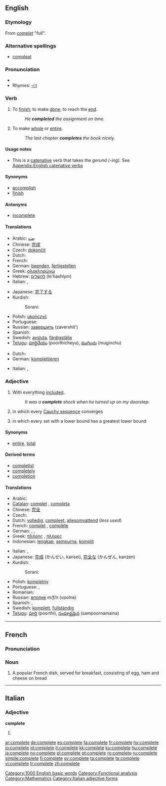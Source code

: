 ==English==

{{rank|distribute|ordinary|forms|948|complete|access|ways|grave}}

===Etymology===
From {{OF.}} ''[[complet]]'' "full".

===Alternative spellings===
* [[compleat]]

===Pronunciation===
* {{audio|en-us-complete.ogg|Audio (US)}}
* Rhymes: [[Rhymes:English:-iːt|-iːt]]

===Verb===
{{en-verb|complet|ing}}

# {{transitive}} To [[finish]]; to make [[done]]; to reach the [[end]].
#: ''He '''completed''' the assignment on time.''
# {{transitive}} To make [[whole]] or [[entire]].
#: ''The last chapter '''completes''' the book nicely.''

====Usage notes====
* This is a [[catenative]] verb that takes the ''gerund (-ing)''. See [[Appendix:English catenative verbs]]

====Synonyms====
* [[accomplish]]
* [[finish]]

====Antonyms====
* [[incomplete]]

====Translations====
{{trans-top|to finish}}
* Arabic: <big>[[بت]]</big>
* Chinese: [[完成]]
* Czech: [[dokončit]]
* Dutch: {{t+|nl|voltooien}}
* French: {{t+|fr|accomplir}}
* German: [[beenden]], [[fertigstellen]]
* Greek: [[ολοκληρώνω]]
* Hebrew: [[להשלים]] (le'hashlym)
* Italian: {{t+|it|completare}}, {{t+|it|compiere}}
{{trans-mid}}
* Japanese: [[完了する]]<!-- please check -->
* Kurdish:
*: Sorani: {{t|ku|ته‌واو کردن|tr=tawAw kirdin|sc=KUchar}}
* Polish: [[ukończyć]]
* Portuguese: {{t+|pt|terminar}}
* Russian: [[завершить]] (zavershit')
* Spanish: {{t-|es|terminar}}
* Swedish: [[avsluta]], [[färdigställa]]
* [[Telugu]]: [[పూర్తిచేయు]] (poorthicheyu), [[ముగించు]] (muginchu)
{{trans-bottom}}

{{trans-top|to make whole or entire}}
* Dutch: {{t+|nl|aanvullen}}
* German: [[komplettieren]]
{{trans-mid}}
* Italian: {{t+|it|completare}}, {{t+|it|riempire}}
{{trans-bottom}}

===Adjective===
{{en-adj}}

# With everything [[included]].
#: ''It was a '''complete''' shock when he turned up on my doorstep.''
# {{analysis|of a [[metric space]]}} in which every [[Cauchy sequence]] converges
# {{algebra|of a [[lattice]]}} in which every set with a lower bound has a greatest lower bound

====Synonyms====
* {{italbrac-colon|with everything included}} [[entire]], [[total]]

====Derived terms====
* [[completist]]
* [[completely]]
* [[completion]]

====Translations====
{{trans-top|with everything included}}
* Arabic: {{t-|ar|كامل|tr=kāmil|sc=ARchar}}
* [[Catalan]]: [[complet]] {{m}}, [[completa]] {{f}}
* Chinese: [[完全]]
* Czech: {{t+|cs|úplný|m}}
* Dutch: [[volledig]], [[compleet]], [[allesomvattend]] (''less used'')
* French: [[complet]] {{m}}, [[complète]] {{f}}
* German: {{t+|de|ganz}}, {{t+|de|komplett}}, {{t+|de|vollständig}}
* Greek: [[πλήρης]] {{m|f}}, [[πλήρες]] {{n}}
* Indonesian: [[lengkap]], [[sempurna]], [[komplit]]
{{trans-mid}}
* Italian: {{t+|it|completo|m}}, {{t+|it|completa|f}}
* Japanese: [[完成]] (かんせい, kansei), [[完全]]な (かんぜん, kanzen)
* Kurdish:
*: Sorani: {{t|ku|ته‌واو|tr=tawAw|sc=KUchar}}
* Polish: [[kompletny]]
* Portuguese: {{t+|pt|completo|m}}, {{t-|pt|completa|f}}
* Romanian: {{t-|ro|complet}}
* Russian: [[вполне]] ''m/f/n'' (vpolne)
* Spanish: {{t+|es|completo|m}}, {{t-|es|completa|f}}
* Swedish: [[komplett]], [[fullständig]]
* [[Telugu]]: [[పూర్తి]] (poorthi), [[సంపూర్ణమైన]] (sampoornamaina)
{{trans-bottom}}

[[Category:1000 English basic words]]
[[Category:Functional analysis]]
[[Category:Mathematics]]

----

==French==
===Pronunciation===
{{rfp|lang=fr}}
===Noun===
{{infl|fr|noun}}

# A popular French dish, served for breakfast, consisting of egg, ham and cheese on bread

----

==Italian==

===Adjective===
'''complete''' {{p}}

# {{feminine of|completo#Adjective|completo}}

[[Category:Italian adjective forms]]

[[ar:complete]]
[[de:complete]]
[[es:complete]]
[[fa:complete]]
[[fr:complete]]
[[hy:complete]]
[[io:complete]]
[[id:complete]]
[[it:complete]]
[[kk:complete]]
[[ku:complete]]
[[hu:complete]]
[[ja:complete]]
[[no:complete]]
[[pl:complete]]
[[pt:complete]]
[[ro:complete]]
[[ru:complete]]
[[simple:complete]]
[[fi:complete]]
[[sv:complete]]
[[ta:complete]]
[[te:complete]]
[[vi:complete]]
[[tr:complete]]
[[zh:complete]]